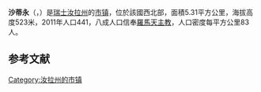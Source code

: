 {{地图误译/法语U2|issue=沙蒂隆}}
{{noteTA|G1=瑞士地名}}
{{Infobox Switzerland municipality}}
'''沙蒂永'''（{{lang-fr|Châtillon}}，{{IPA-fr|ʃatijɔ̃|-|Fr-Paris--Châtillon.ogg}}）是[[瑞士|瑞士]][[汝拉州|汝拉州]]的[[市镇_(瑞士)|市镇]]，位於該國西北部，面積5.31平方公里，海拔高度523米，2011年人口441，八成人口信奉[[羅馬天主教|羅馬天主教]]，人口密度每平方公里83人。

== 参考文献 ==
{{Reflist}}

{{Switzerland-geo-stub}}
[[Category:汝拉州的市镇|Category:汝拉州的市镇]]